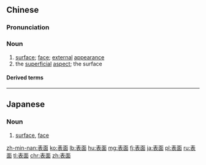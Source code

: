 ==Chinese==
{{zh-forms}}

===Pronunciation===
{{zh-pron
|m=biǎomiàn
|c=biu2 min6
|h=pfs=péu-mien
|mn=piáu-bīn
|ma=Zh-biaomiàn.ogg
|cat=n
}}

===Noun===
{{zh-noun}}

# [[surface]]; [[face]]; [[external]] [[appearance]]
# the [[superficial]] [[aspect]]; the surface {{gloss|of a problem}}

====Derived terms====
{{zh-der|表面光:biǎomiànguāng|表面化|表面積:biǎomiànji|表面文章:biǎomiàn wénzhāng|表面性:biǎomiànxìng|表面張力}}

{{zh-cat|Elementary}}

----

==Japanese==
{{ja-kanjitab|ひょう|めん|yomi=on}}

===Noun===
{{ja-noun|ひょうめん}}

# [[surface]], [[face]]

[[zh-min-nan:表面]]
[[ko:表面]]
[[lb:表面]]
[[hu:表面]]
[[mg:表面]]
[[fj:表面]]
[[ja:表面]]
[[pl:表面]]
[[ru:表面]]
[[tl:表面]]
[[chr:表面]]
[[zh:表面]]